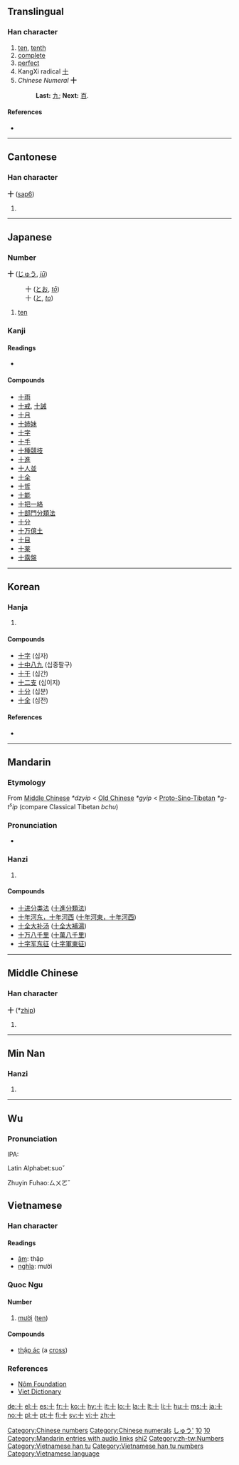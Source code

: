 {{also|拾}}<!-- may be replaced by zh-forms -->
==Translingual==
{{Han stroke|[[Image:十-order.gif]]}}

===Han character===
{{Han char|rn=24|rad=十|as=00|sn=2|four=4000<sub>0</sub>|canj=十 (J)}}

# [[ten]], [[tenth]]
# [[complete]]
# [[perfect]]
# KangXi radical [[Index:Chinese radical/十|十]]
# ''Chinese Numeral'' '''十'''
#: '''Last:''' [[九]]; '''Next:''' [[百]].

====References====
* {{Han ref|kx=0155.170|dkj=02695|dj=0348.060|hdz=10058.090|uh=5341|ud=21313|bh=A451|bd=42065}}

[[Category:Chinese numbers]]
[[Category:Chinese numerals]]

----

==Cantonese==

===Han character===
'''十''' ([[sap6]])

# {{defn|Cantonese|sort=十00}}

----

==Japanese==

===Number===
'''十''' ([[じゅう]], ''[[jū]]'')
: 十 ([[とお]], ''[[tō]]'')
: 十 ([[と]], ''[[to]]'')

# [[ten]]

===Kanji===
{{ja-kanji|grade=1|rs=十00}}

====Readings====
* {{ja-readings|on=[[じゅう]] (''jū''), [[じっ]] (''jit''), [[じゅっ]] (''jut'')|kun=[[とお]] (''tō''), [[と]] (''to'')|nanori=[[い]] (''i''), [[か]] (''ka''), [[ぎ]] (''gi''), [[さ]] (''sa''), [[し]] (''shi''), [[そ]] (''so''), [[そう]] (''sō''), [[ち]] (''chi''), [[とう]] (''tō''), [[ね]] (''ne''), [[ま]] (''ma''), [[る]] (''ru''), [[わ]] (''wa'')}}

====Compounds====
* [[十雨]]
* [[十戒]], [[十誡]]
* [[十月]]
* [[十姉妹]]
* [[十字]]
* [[十手]]
* [[十種競技]]
* [[十進]]
* [[十人並]]
* [[十全]]
* [[十哲]]
* [[十能]]
* [[十把一絡]]
* [[十部門分類法]]
* [[十分]]
* [[十万億土]]
* [[十目]]
* [[十薬]]
* [[十露盤]]

[[Category:1000 Japanese basic words|しゅう']]
[[Category:Japanese numbers|10]]

----

==Korean==

===Hanja===
{{ko-hanja|hangeul=십|rv=sip|mr=ship|y=sip|eumhun=열|ehrv=yeol|ehmr=yŏl|ehy=yel}}

# {{defn|Korean|sort=十00}}

====Compounds====
* [[十字]] (십자)
* [[十中八九]] (십중팔구)
* [[十干]] (십간)
* [[十二支]] (십이지)
* [[十分]] (십분)
* [[十全]] (십전)

====References====
* {{Hanja ref|nav=10348}}

[[Category:Korean numbers|10]]

----

==Mandarin==

===Etymology===
From [[Middle Chinese]] ''*dzyip'' < [[Old Chinese]] ''*gyip'' < [[Proto-Sino-Tibetan]] ''*g-t<sup>s</sup>ip'' (compare Classical Tibetan ''bchu'')

===Pronunciation===
* {{audio|zh-shí.ogg|audio}}

===Hanzi===
{{cmn-hanzi|pin=[[shí]] ([[shi2]])|wg=shih<sup>2</sup>}}

# {{defn|Mandarin|sort=十00}}

====Compounds====
{{top2}}
* [[十进分类法]] ([[十進分類法]])
* [[十年河东，十年河西]] ([[十年河東，十年河西]])
* [[十全大补汤]] ([[十全大補湯]])
* [[十万八千里]] ([[十萬八千里]])
* [[十字军东征]] ([[十字軍東征]])
{{mid2}}
{{bottom}}

[[Category:Mandarin entries with audio links]]
[[Category:zh-cn:Numbers|shi2]]
[[Category:zh-tw:Numbers]]

----

==Middle Chinese==

===Han character===
'''十''' (*[[zhip]])<!--asterisk indicates that this is a reconstructed pronunciation-->

# {{defn|Middle Chinese|sort=十00}}

----

==Min Nan==

===Hanzi===
{{nan-hanzi|poj=cha̍p (chap<sup>8</sup>)}}

# {{defn|Min Nan}}

----
==Wu==
{{zh-attention}}
===Pronunciation===
IPA:

Latin Alphabet:suoˇ

Zhuyin Fuhao:ㄙㄨㄛˇ

==Vietnamese==

===Han character===
{{vi-hantu|rs=十00}}

====Readings====
* [[音読|âm]]: thập
* [[意義|nghĩa]]: mười

===Quoc Ngu===
{{rfc-header|Quoc Ngu|lang=vi}}

====Number====
# [[mười]] ([[ten]])

====Compounds====
* [[thập ác]] (a [[cross]])

===References===
* [http://nomfoundation.org/nomdb/lookup.php Nôm Foundation]
* [http://dict.vietfun.com Viet Dictionary]

[[Category:Vietnamese han tu]]
[[Category:Vietnamese han tu numbers]]
[[Category:Vietnamese language]]

[[de:十]]
[[el:十]]
[[es:十]]
[[fr:十]]
[[ko:十]]
[[hy:十]]
[[it:十]]
[[lo:十]]
[[la:十]]
[[lt:十]]
[[li:十]]
[[hu:十]]
[[ms:十]]
[[ja:十]]
[[no:十]]
[[pl:十]]
[[pt:十]]
[[fi:十]]
[[sv:十]]
[[vi:十]]
[[zh:十]]